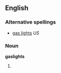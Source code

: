 ==English==

===Alternative spellings===
* [[gas lights]] ''US''

===Noun===
'''gaslights'''

# {{UK}} {{plural of|[[gaslight]]}}